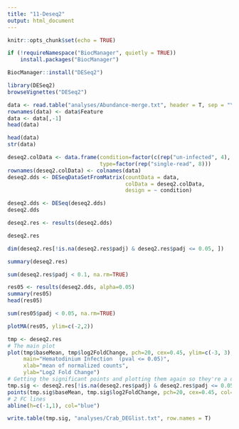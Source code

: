```yaml
---
title: "11-Deseq2"
output: html_document
---
```


```r
knitr::opts_chunk$set(echo = TRUE)
```


```r
if (!requireNamespace("BiocManager", quietly = TRUE))
    install.packages("BiocManager")

BiocManager::install("DESeq2")
```

```r
library(DESeq2)
browseVignettes("DESeq2")

```


```r
data <- read.table("analyses/Abundance-merge.txt", header = T, sep = "\t")
rownames(data) <- data$Feature
data <- data[,-1]
head(data)
```







```r
head(data)
str(data)
```


```r
deseq2.colData <- data.frame(condition=factor(c(rep("un-infected", 4), rep("infected", 4))), 
                             type=factor(rep("single-read", 8)))
rownames(deseq2.colData) <- colnames(data)
deseq2.dds <- DESeqDataSetFromMatrix(countData = data,
                                     colData = deseq2.colData, 
                                     design = ~ condition)
```

```r
deseq2.dds <- DESeq(deseq2.dds)
deseq2.dds
```




```r
deseq2.res <- results(deseq2.dds)

deseq2.res
```



```r
dim(deseq2.res[!is.na(deseq2.res$padj) & deseq2.res$padj <= 0.05, ])

```


```r
summary(deseq2.res)
```


```r
sum(deseq2.res$padj < 0.1, na.rm=TRUE)

```


```r
res05 <- results(deseq2.dds, alpha=0.05)
summary(res05)
head(res05)
```


```r
sum(res05$padj < 0.05, na.rm=TRUE)

```

```r
plotMA(res05, ylim=c(-2,2))

```

```r
tmp <- deseq2.res
# The main plot
plot(tmp$baseMean, tmp$log2FoldChange, pch=20, cex=0.45, ylim=c(-3, 3), log="x", col="darkgray",
     main="Hematodinium Infection  (pval <= 0.05)",
     xlab="mean of normalized counts",
     ylab="Log2 Fold Change")
# Getting the significant points and plotting them again so they're a different color
tmp.sig <- deseq2.res[!is.na(deseq2.res$padj) & deseq2.res$padj <= 0.05, ]
points(tmp.sig$baseMean, tmp.sig$log2FoldChange, pch=20, cex=0.45, col="red")
# 2 FC lines
abline(h=c(-1,1), col="blue")

```

```r
write.table(tmp.sig, "analyses/Crab_DEGlist.txt", row.names = T)

```

